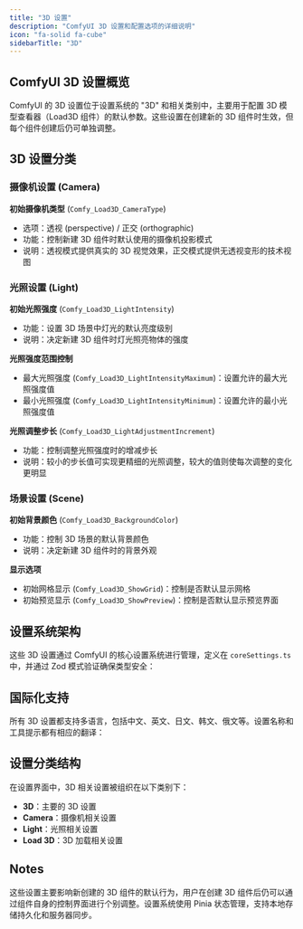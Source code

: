 ```yaml
---
title: "3D 设置"
description: "ComfyUI 3D 设置和配置选项的详细说明"
icon: "fa-solid fa-cube"
sidebarTitle: "3D"
---
```


## ComfyUI 3D 设置概览

ComfyUI 的 3D 设置位于设置系统的 "3D" 和相关类别中，主要用于配置 3D 模型查看器（Load3D 组件）的默认参数。这些设置在创建新的 3D 组件时生效，但每个组件创建后仍可单独调整。

## 3D 设置分类

### 摄像机设置 (Camera)

**初始摄像机类型** (`Comfy_Load3D_CameraType`)
- 选项：透视 (perspective) / 正交 (orthographic)
- 功能：控制新建 3D 组件时默认使用的摄像机投影模式
- 说明：透视模式提供真实的 3D 视觉效果，正交模式提供无透视变形的技术视图

### 光照设置 (Light)

**初始光照强度** (`Comfy_Load3D_LightIntensity`)
- 功能：设置 3D 场景中灯光的默认亮度级别
- 说明：决定新建 3D 组件时灯光照亮物体的强度

**光照强度范围控制**
- 最大光照强度 (`Comfy_Load3D_LightIntensityMaximum`)：设置允许的最大光照强度值
- 最小光照强度 (`Comfy_Load3D_LightIntensityMinimum`)：设置允许的最小光照强度值

**光照调整步长** (`Comfy_Load3D_LightAdjustmentIncrement`)
- 功能：控制调整光照强度时的增减步长
- 说明：较小的步长值可实现更精细的光照调整，较大的值则使每次调整的变化更明显

### 场景设置 (Scene)

**初始背景颜色** (`Comfy_Load3D_BackgroundColor`)
- 功能：控制 3D 场景的默认背景颜色
- 说明：决定新建 3D 组件时的背景外观

**显示选项**
- 初始网格显示 (`Comfy_Load3D_ShowGrid`)：控制是否默认显示网格
- 初始预览显示 (`Comfy_Load3D_ShowPreview`)：控制是否默认显示预览界面

## 设置系统架构

这些 3D 设置通过 ComfyUI 的核心设置系统进行管理，定义在 `coreSettings.ts` 中，并通过 Zod 模式验证确保类型安全： 

## 国际化支持

所有 3D 设置都支持多语言，包括中文、英文、日文、韩文、俄文等。设置名称和工具提示都有相应的翻译：

## 设置分类结构

在设置界面中，3D 相关设置被组织在以下类别下：
- **3D**：主要的 3D 设置
- **Camera**：摄像机相关设置  
- **Light**：光照相关设置
- **Load 3D**：3D 加载相关设置

## Notes

这些设置主要影响新创建的 3D 组件的默认行为，用户在创建 3D 组件后仍可以通过组件自身的控制界面进行个别调整。设置系统使用 Pinia 状态管理，支持本地存储持久化和服务器同步。
